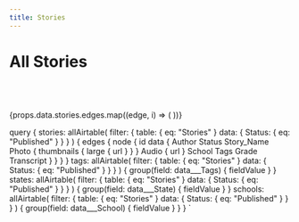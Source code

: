 ```yaml
---
title: Stories
---
```



<Layout>

# All Stories

<SearchText />

<Dropdown content={props.data.tags} contentName="Topic" contentSlug="tag" />

<Dropdown content={props.data.states} contentName="State" contentSlug="state" />

<Dropdown
  content={props.data.schools}
  contentName="School"
  contentSlug="school"
/>

<br />
<br />

<br/>
<Gallery n={3}>
{props.data.stories.edges.map((edge, i) => (
	<StoryCard
        id={edge.node.id}
		photoUrl={edge.node.data.Photo ? edge.node.data.Photo[0].thumbnails.large.url : ''}
		title={edge.node.data.Story_Name}
		author={edge.node.data.Author}
		audio={edge.node.data.Audio ? (edge.node.data.Audio[0].url) : ''}
	/>
))}
</Gallery>
</Layout>

  query {
    stories: allAirtable(
      filter: {
        table: { eq: "Stories" }
        data: { Status: { eq: "Published" } }
      }
    ) {
      edges {
        node {
          id
          data {
            Author
            Status
            Story_Name
            Photo {
              thumbnails {
                large {
                  url
                }
              }
            }
            Audio {
              url
            }
            School
            Tags
            Grade
            Transcript
          }
        }
      }
    }
    tags: allAirtable(
      filter: {
        table: { eq: "Stories" }
        data: { Status: { eq: "Published" } }
      }
    ) {
      group(field: data___Tags) {
        fieldValue
      }
    }
    states: allAirtable(
      filter: {
        table: { eq: "Stories" }
        data: { Status: { eq: "Published" } }
      }
    ) {
      group(field: data___State) {
        fieldValue
      }
    }
    schools: allAirtable(
      filter: {
        table: { eq: "Stories" }
        data: { Status: { eq: "Published" } }
      }
    ) {
      group(field: data___School) {
        fieldValue
      }
    }
  }
`
